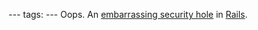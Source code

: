 ---
tags:
---
Oops. An [http://n8.tumblr.com/post/117477059/security-hole-found-in-rails-2-3s embarrassing security hole] in [[Rails]].
